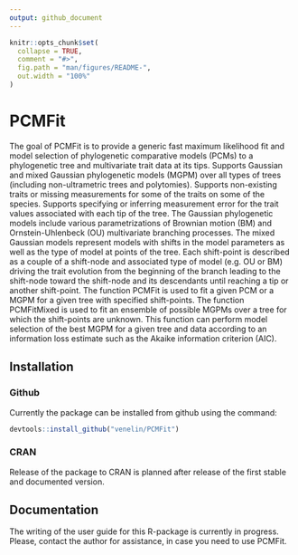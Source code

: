 ```yaml
---
output: github_document
---
```


<!-- README.md is generated from README.Rmd. Please edit that file -->

```r
knitr::opts_chunk$set(
  collapse = TRUE,
  comment = "#>",
  fig.path = "man/figures/README-",
  out.width = "100%"
)
```
# PCMFit

The goal of PCMFit is to provide a generic fast maximum likelihood fit and model selection of phylogenetic 
comparative models (PCMs) to a phylogenetic tree and multivariate trait
data at its tips. Supports Gaussian and mixed Gaussian phylogenetic models 
(MGPM) over all types of trees (including non-ultrametric trees and 
polytomies). Supports non-existing traits or missing measurements for some 
of the traits on some of the species. Supports specifying or inferring 
measurement error for the trait values associated with each tip of the tree. 
The Gaussian phylogenetic models include various parametrizations of 
Brownian motion (BM) and Ornstein-Uhlenbeck (OU) multivariate branching 
processes. The mixed Gaussian models represent models with shifts in the 
model parameters as well as the type of model at points of the tree. Each 
shift-point is described as a couple of a shift-node and associated type of
model (e.g. OU or BM) driving the trait evolution from the beginning of the 
branch leading to the shift-node toward the shift-node and its descendants 
until reaching a tip or another shift-point. The function PCMFit is used to 
fit a given PCM or a MGPM for a given tree with specified shift-points. The
function PCMFitMixed is used to fit an ensemble of possible MGPMs over a 
tree for which the shift-points are unknown. This function can perform model
selection of the best MGPM for a given tree and data according to an 
information loss estimate such as the Akaike information criterion (AIC).

## Installation

### Github
Currently the package can be installed from github using the command:

```r
devtools::install_github("venelin/PCMFit")
```

### CRAN

Release of the package to CRAN is planned after release of the first stable and documented version.

## Documentation

The writing of the user guide for this R-package is currently in progress. Please, contact the author for assistance, in case you need to use PCMFit.
